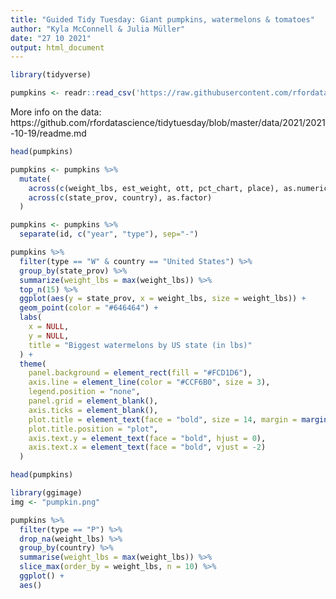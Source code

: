 ```yaml
---
title: "Guided Tidy Tuesday: Giant pumpkins, watermelons & tomatoes"
author: "Kyla McConnell & Julia Müller"
date: "27 10 2021"
output: html_document
---
```


```r
library(tidyverse)

pumpkins <- readr::read_csv('https://raw.githubusercontent.com/rfordatascience/tidytuesday/master/data/2021/2021-10-19/pumpkins.csv')
```

More info on the data:
https://github.com/rfordatascience/tidytuesday/blob/master/data/2021/2021-10-19/readme.md

```r
head(pumpkins)
```

```r
pumpkins <- pumpkins %>% 
  mutate(
    across(c(weight_lbs, est_weight, ott, pct_chart, place), as.numeric),
    across(c(state_prov, country), as.factor)
  )
```

```r
pumpkins <- pumpkins %>% 
  separate(id, c("year", "type"), sep="-")
```

```r
pumpkins %>% 
  filter(type == "W" & country == "United States") %>% 
  group_by(state_prov) %>% 
  summarize(weight_lbs = max(weight_lbs)) %>% 
  top_n(15) %>% 
  ggplot(aes(y = state_prov, x = weight_lbs, size = weight_lbs)) +
  geom_point(color = "#646464") +
  labs(
    x = NULL,
    y = NULL,
    title = "Biggest watermelons by US state (in lbs)"
  ) +
  theme(
    panel.background = element_rect(fill = "#FCD1D6"),
    axis.line = element_line(color = "#CCF6B0", size = 3),
    legend.position = "none",
    panel.grid = element_blank(),
    axis.ticks = element_blank(),
    plot.title = element_text(face = "bold", size = 14, margin = margin(15, 0, 15, 0)),
    plot.title.position = "plot",
    axis.text.y = element_text(face = "bold", hjust = 0),
    axis.text.x = element_text(face = "bold", vjust = -2)
  )
```


```r
head(pumpkins)
```

```r
library(ggimage)
img <- "pumpkin.png"

pumpkins %>% 
  filter(type == "P") %>% 
  drop_na(weight_lbs) %>% 
  group_by(country) %>% 
  summarise(weight_lbs = max(weight_lbs)) %>% 
  slice_max(order_by = weight_lbs, n = 10) %>% 
  ggplot() +
  aes()
```


